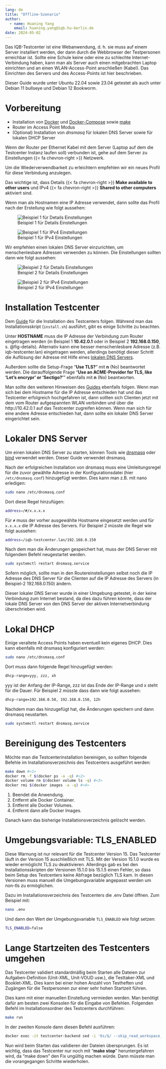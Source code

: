 ```yaml
---
lang: de
title: "Offline-Szenario"
author:
  - name: Huaning Yang
    email: huaning.yang@iqb.hu-berlin.de
date: 2024-05-02
---
```


Das IQB-Testcenter ist eine Webanwendung, d. h. sie muss auf einem Server installiert werden, der dann durch die Webbrowser der Testpersonen erreichbar ist. Sollte eine Schule keine oder eine zu schlechte Internet-Verbindung haben, kann man als Server auch einen mitgebrachten Laptop einrichten und an einen WLAN-Access-Point anschließen (Kabel). Das Einrichten des Servers und des Access-Points ist hier beschrieben.

::: {.callout-note}
Dieser Guide wurde unter Ubuntu 22.04 sowie 23.04 getestet als auch unter Debian 11 bullseye und Debian 12 Bookworm.
:::


# Vorbereitung

- Installation von [Docker](https://docs.docker.com/engine/install/ubuntu/#installation-methods) und [Docker-Compose](https://docs.docker.com/compose/install/standalone/#on-linux) sowie [make](https://www.gnu.org/software/make/)
- Router im Access Point Modus
- (Optional) Installation von _dnsmasq_ für lokalen DNS Server sowie für lokalen DHCP Server

Wenn der Router per Ethernet Kabel mit dem Server (Laptop auf dem die Testcenter Instanz laufen soll) verbunden ist, gehe auf dem Server zu Einstellungen {{< fa chevron-right >}} Netzwerk.

Um die Wiederverwendbarkeit zu erleichtern empfehlen wir ein neues Profil für diese Verbindung anzulegen.

Das wichtige ist, dass Details {{< fa chevron-right >}} **Make available to other users** und IPv4 {{< fa chevron-right >}} **Shared to other computers** aktiviert sind.

Wenn man als Hostnamen eine IP Adresse verwendet, dann sollte das Profil nach der Erstellung wie folgt aussehen:

![Beispiel 1 für Details Einstellungen](offline1.png){#fig-details}

![Beispiel 1 für IPv4 Einstellungen](offline2.png){#fig-ipv4}

Wir empfehlen einen lokalen DNS Server einzurichten, um menschenlesbare Adressen verwenden zu können. Die Einstellungen sollten dann wie folgt aussehen:

![Beispiel 2 für Details Einstellungen](offline3.png){#fig-details2}

![Beispiel 2 für IPv4 Einstellungen](offline4.png){#fig-ipv42}

# Installation Testcenter

Dem [Guide](https://pages.cms.hu-berlin.de/iqb/testcenter/pages/installation-prod.html) für die Installation des Testcenters folgen.
Während man das Installationsskript (`install.sh`) ausführt, gibt es einige Schritte zu beachten.

Unter **HOSTNAME** muss die IP Adresse der Verbindung zum Router eingetragen werden (in Beispiel 1 **10.42.0.1** oder in Beispiel 2 **192.168.0.150**, s. @fig-details). Alternativ kann eine besser menschenlesbare Adresse (z.B. iqb-testcenter.lan) eingetragen werden, allerdings benötigt dieser Schritt die Auflösung der Adresse mit Hilfe eines [lokalen DNS Servers](#lokaler-dns-server).

Außerdem sollte die Setup-Frage "**Use TLS?**" mit **n** (No) beantwortet werden.
Die darauffolgende Frage "**Use an ACME-Provider for TLS, like 'Let's encrypr' or 'Sectigo?'**" ebenfalls mit **n** (No) beantworten.

Man sollte den weiteren Hinweisen des [Guides](https://pages.cms.hu-berlin.de/iqb/testcenter/pages/installation-prod.html) ebenfalls folgen. Wenn man sich bei dem Hostname für die IP Adresse entschieden hat und das Testcenter erfolgreich hochgefahren ist, dann sollten sich Clienten jetzt mit dem vom Router aufgespannten WLAN verbinden und über die http://10.42.0.1 auf das Testcenter zugreifen können. Wenn man sich für eine andere Adresse entschieden hat, dann sollte ein lokaler DNS Server eingerichtet sein.

# Lokaler DNS Server

Um einen lokalen DNS Server zu starten, können Tools wie [dnsmasq](https://wiki.ubuntuusers.de/Dnsmasq/) oder [bind](https://wiki.ubuntuusers.de/DNS-Server_Bind/) verwendet werden.
Dieser Guide verwendet dnsmasq.

Nach der erfolgreichen Installation von dnsmasq muss eine Umleitungsregel für die zuvor gewählte Adresse in der Konfigurationsdatei (hier `/etc/dnsmasq.conf`) hinzugefügt werden. Dies kann man z.B. mit nano erledigen:

```bash
sudo nano /etc/dnsmasq.conf
```

Dort diese Regel hinzufügen:

```bash
address=/#/x.x.x.x
```

Für `#` muss der vorher ausgewählte Hostname eingesetzt werden und für `x.x.x.x` die IP Adresse des Servers. Für Beispiel 2 müsste die Regel wie folgt aussehen:

```bash
address=/iqb-testcenter.lan/192.168.0.150
```

Nach dem man die Änderungen gespeichert hat, muss der DNS Server mit folgendem Befehl neugestartet werden.

```bash
sudo systemctl restart dnsmasq.service
```

Sofern möglich, sollte man in den Routereinstellungen selbst noch die IP Adresse des DNS Server für die Clienten auf die IP Adresse des Servers (in Beispiel-2 192.168.0.150) ändern.

::: {.callout-note}
Dieser lokaler DNS Server wurde in einer Umgebung getestet, in der keine Verbindung zum Internet bestand, da dies dazu führen könnte, dass der lokale DNS Server von den DNS Server der aktiven Internetverbindung überschrieben wird.
:::

# Lokal DHCP
Einige veraltete Access Points haben eventuell kein eigenes DHCP. Dies kann ebenfalls mit dnsmasq konfiguriert werden:

```bash
sudo nano /etc/dnsmasq.conf
```

Dort muss dann folgende Regel hinzugefügt werden:

```bash
dhcp-range=yyy, zzz, xh
```
yyy ist der Anfang der IP-Range, zzz ist das Ende der IP-Range und x steht für die Dauer.
Für Beispiel 2 müsste dass dann wie folgt aussehen:

```bash
dhcp-range=192.168.0.50, 192.168.0.150, 12h
```

Nachdem man das hinzugefügt hat, die Änderungen speichern und dann dnsmasq neustarten.

```bash
sudo systemctl restart dnsmasq.service
```

# Bereinigung des Testcenters

Möchte man die Testcenterinstallation bereinigen, so sollten folgende Befehle im Installationsverzeichnis des Testcenters ausgeführt werden:

```bash {code-line-numbers="true"}
make down #<1>
docker rm -f $(docker ps -a -q) #<2>
docker volume rm $(docker volume ls -q) #<3>
docker rmi $(docker images -a -q) #<4>
```

1. Beendet die Anwendung.
2. Entfernt alle Docker Container.
3. Entfernt alle Docker Volumes.
4. Entfernt dann alle Docker Images.

Danach kann das bisherige Installationsverzeichnis gelöscht werden.

# Umgebungsvariable: TLS_ENABLED 

:::{.callout-warning}
Diese Warnung ist nur relevant für die Testcenter Version 15.
Das Testcenter läuft in der Version 15 auschließlich mit TLS. Mit der Version 15.1.0 wurde es wieder ermöglicht TLS zu deaktivieren. Allerdings gab es bei den Installationsskripten der Versionen 15.1.0 bis 15.1.5 einen Fehler, so dass beim Setup des Testcenters keine Abfrage bezüglich TLS kam. In diesen Versionen muss manuell die Umgebungsvariable angepasst werden um non-tls zu ermöglichen.
:::

Dazu im Installationsverzeichnis des Testcenters die .env Datei öffnen. Zum Beispiel mit:

```bash
nano .env
```

Und dann den Wert der Umgebungsvariable `TLS_ENABLED` wie folgt setzen:

```bash
TLS_ENABLED=false
```

# Lange Startzeiten des Testcenters umgehen

Das Testcenter validiert standardmäßig beim Starten alle Dateien zur Aufgaben-Definition (Unit-XML, Unit-VOUD usw.), die Testtaker-XML und Booklet-XML. Dies kann bei einer hohen Anzahl von Testheften und Zugängen für die Testpersonen zur einer sehr hohen Startzeit führen.

Dies kann mit einer manuellen Einstellung vermieden werden.
Man benötigt dafür am besten zwei Konsolen für die Eingabe von Befehlen.
Folgenden Befehl im Installationsordner des Testcenters durchführen:

```bash
make run
```

In der zweiten Konsole dann diesen Befehl ausführen:

```bash
docker exec -it testcenter-backend sed -i '6s/$/ --skip_read_workspace_files/' /entrypoint.sh
```

Nun wird beim Starten das validieren der Dateien übersprungen.
Es ist wichtig, dass das Testcenter nur noch mit "**make stop**" heruntergefahren wird, da "make down" den Fix ungültig machen würde. Dann müsste man die vorangegangen Schritte wiederholen.
